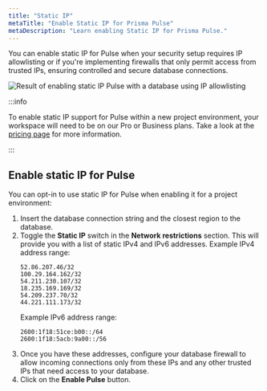 ```yaml
---
title: "Static IP"
metaTitle: "Enable Static IP for Prisma Pulse"
metaDescription: "Learn enabling Static IP for Prisma Pulse."
---
```


You can enable static IP for Pulse when your security setup requires IP allowlisting or if you're implementing firewalls that only permit access from trusted IPs, ensuring controlled and secure database connections.

![Result of enabling static IP Pulse with a database using IP allowlisting](/img/pulse/result-of-adding-static-ip-to-pulse.png)

:::info

To enable static IP support for Pulse within a new project environment, your workspace will need to be on our Pro or Business plans. Take a look at the [pricing page](https://www.prisma.co/pricing#pulse) for more information.

:::

## Enable static IP for Pulse

You can opt-in to use static IP for Pulse when enabling it for a project environment:

1. Insert the database connection string and the closest region to the database.
2. Toggle the **Static IP** switch in the **Network restrictions** section. This will provide you with a list of static IPv4 and IPv6 addresses.
    Example IPv4 address range:
      ```
      52.86.207.46/32
      100.29.164.162/32
      54.211.230.107/32
      18.235.169.169/32
      54.209.237.70/32
      44.221.111.173/32
      ```
    Example IPv6 address range:
      ```
      2600:1f18:51ce:b00::/64
      2600:1f18:5acb:9a00::/56
      ```
3. Once you have these addresses, configure your database firewall to allow incoming connections only from these IPs and any other trusted IPs that need access to your database.
4. Click on the **Enable Pulse** button.

